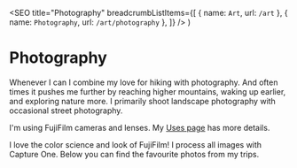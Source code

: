 
  <SEO
    title="Photography"
    breadcrumbListItems={[
      { name: `Art`, url: `/art` },
      { name: `Photography`, url: `/art/photography` },
    ]}
  />
)


# Photography

Whenever I can I combine my love for hiking with photography. And often times it pushes me further by reaching higher mountains, waking up earlier, and exploring nature more. I primarily shoot landscape photography with occasional street photography.

I'm using FujiFilm cameras and lenses. My [Uses page](/uses) has more details.

I love the color science and look of FujiFilm! I process all images with Capture One. Below you can find the favourite photos from my trips.

<FlickrPhotography />
